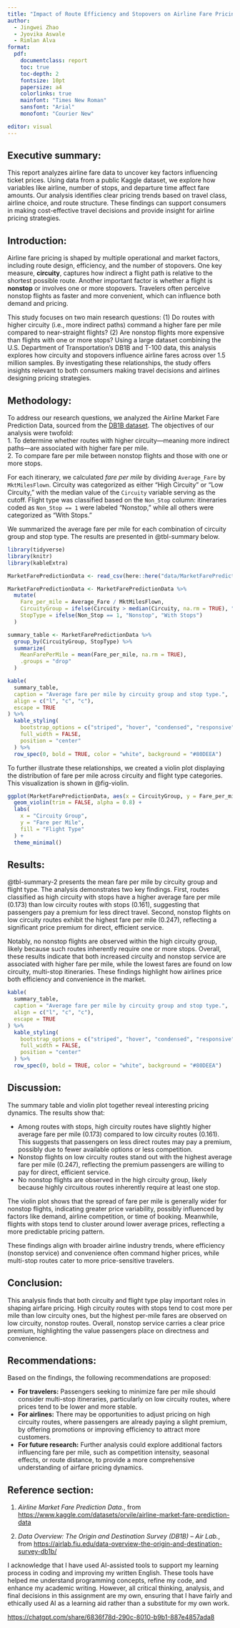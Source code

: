 ```yaml
---
title: "Impact of Route Efficiency and Stopovers on Airline Fare Pricing"
author:
  - Jingwei Zhao
  - Jyovika Aswale
  - Rimlan Alva
format:
  pdf:
    documentclass: report
    toc: true
    toc-depth: 2
    fontsize: 10pt
    papersize: a4
    colorlinks: true
    mainfont: "Times New Roman"
    sansfont: "Arial"
    monofont: "Courier New" 

editor: visual
---
```

\clearpage

## Executive summary:

This report analyzes airline fare data to uncover key factors influencing ticket prices. Using data from a public Kaggle dataset, we explore how variables like airline, number of stops, and departure time affect fare amounts. Our analysis identifies clear pricing trends based on travel class, airline choice, and route structure. These findings can support consumers in making cost-effective travel decisions and provide insight for airline pricing strategies.


## Introduction:

Airline fare pricing is shaped by multiple operational and market factors, including route design, efficiency, and the number of stopovers. One key measure, **circuity**, captures how indirect a flight path is relative to the shortest possible route. Another important factor is whether a flight is **nonstop** or involves one or more stopovers. Travelers often perceive nonstop flights as faster and more convenient, which can influence both demand and pricing.

This study focuses on two main research questions: (1) Do routes with higher circuity (i.e., more indirect paths) command a higher fare per mile compared to near-straight flights? (2) Are nonstop flights more expensive than flights with one or more stops? Using a large dataset combining the U.S. Department of Transportation’s DB1B and T-100 data, this analysis explores how circuity and stopovers influence airline fares across over 1.5 million samples. By investigating these relationships, the study offers insights relevant to both consumers making travel decisions and airlines designing pricing strategies.

## Methodology:

To address our research questions, we analyzed the Airline Market Fare Prediction Data, sourced from the [DB1B dataset](https://www.kaggle.com/datasets/orvile/airline-market-fare-prediction-data). The objectives of our analysis were twofold:\
1. To determine whether routes with higher circuity—meaning more indirect paths—are associated with higher fare per mile.\
2. To compare fare per mile between nonstop flights and those with one or more stops.

For each itinerary, we calculated *fare per mile* by dividing `Average_Fare` by `MktMilesFlown`. Circuity was categorized as either "High Circuity" or "Low Circuity," with the median value of the `Circuity` variable serving as the cutoff. Flight type was classified based on the `Non_Stop` column: itineraries coded as `Non_Stop == 1` were labeled "Nonstop," while all others were categorized as "With Stops."

We summarized the average fare per mile for each combination of circuity group and stop type. The results are presented in @tbl-summary below.

```r
library(tidyverse)
library(knitr)
library(kableExtra)
```

```r
MarketFarePredictionData <- read_csv(here::here("data/MarketFarePredictionData.csv"), show_col_types = FALSE)
```

```r
MarketFarePredictionData <- MarketFarePredictionData %>%
  mutate(
    Fare_per_mile = Average_Fare / MktMilesFlown,
    CircuityGroup = ifelse(Circuity > median(Circuity, na.rm = TRUE), "High", "Low"),
    StopType = ifelse(Non_Stop == 1, "Nonstop", "With Stops")
  )

summary_table <- MarketFarePredictionData %>%
  group_by(CircuityGroup, StopType) %>%
  summarize(
    MeanFarePerMile = mean(Fare_per_mile, na.rm = TRUE),
    .groups = "drop"
  )
```

```r
kable(
  summary_table,
  caption = "Average fare per mile by circuity group and stop type.",
  align = c("l", "c", "c"),
  escape = TRUE
) %>%
  kable_styling(
    bootstrap_options = c("striped", "hover", "condensed", "responsive"),
    full_width = FALSE,
    position = "center"
  ) %>%
  row_spec(0, bold = TRUE, color = "white", background = "#80DEEA")
```

To further illustrate these relationships, we created a violin plot displaying the distribution of fare per mile across circuity and flight type categories. This visualization is shown in @fig-violin.

```r
ggplot(MarketFarePredictionData, aes(x = CircuityGroup, y = Fare_per_mile, fill = StopType)) +
  geom_violin(trim = FALSE, alpha = 0.8) +
  labs(
    x = "Circuity Group",
    y = "Fare per Mile",
    fill = "Flight Type"
  ) +
  theme_minimal()
```

## Results:

@tbl-summary-2 presents the mean fare per mile by circuity group and flight type. The analysis demonstrates two key findings. First, routes classified as high circuity with stops have a higher average fare per mile (0.173) than low circuity routes with stops (0.161), suggesting that passengers pay a premium for less direct travel. Second, nonstop flights on low circuity routes exhibit the highest fare per mile (0.247), reflecting a significant price premium for direct, efficient service.

Notably, no nonstop flights are observed within the high circuity group, likely because such routes inherently require one or more stops. Overall, these results indicate that both increased circuity and nonstop service are associated with higher fare per mile, while the lowest fares are found on low circuity, multi-stop itineraries. These findings highlight how airlines price both efficiency and convenience in the market.

```r
kable(
  summary_table,
  caption = "Average fare per mile by circuity group and stop type.",
  align = c("l", "c", "c"),
  escape = TRUE
) %>%
  kable_styling(
    bootstrap_options = c("striped", "hover", "condensed", "responsive"),
    full_width = FALSE,
    position = "center"
  ) %>%
  row_spec(0, bold = TRUE, color = "white", background = "#80DEEA")
```

## Discussion:

The summary table and violin plot together reveal interesting pricing dynamics. The results show that:

-   Among routes with stops, high circuity routes have slightly higher average fare per mile (0.173) compared to low circuity routes (0.161). This suggests that passengers on less direct routes may pay a premium, possibly due to fewer available options or less competition.
-   Nonstop flights on low circuity routes stand out with the highest average fare per mile (0.247), reflecting the premium passengers are willing to pay for direct, efficient service.
-   No nonstop flights are observed in the high circuity group, likely because highly circuitous routes inherently require at least one stop.

The violin plot shows that the spread of fare per mile is generally wider for nonstop flights, indicating greater price variability, possibly influenced by factors like demand, airline competition, or time of booking. Meanwhile, flights with stops tend to cluster around lower average prices, reflecting a more predictable pricing pattern.

These findings align with broader airline industry trends, where efficiency (nonstop service) and convenience often command higher prices, while multi-stop routes cater to more price-sensitive travelers.

## Conclusion:

This analysis finds that both circuity and flight type play important roles in shaping airfare pricing. High circuity routes with stops tend to cost more per mile than low circuity ones, but the highest per-mile fares are observed on low circuity, nonstop routes. Overall, nonstop service carries a clear price premium, highlighting the value passengers place on directness and convenience.

## Recommendations:

Based on the findings, the following recommendations are proposed:

-   **For travelers:** Passengers seeking to minimize fare per mile should consider multi-stop itineraries, particularly on low circuity routes, where prices tend to be lower and more stable.
-   **For airlines:** There may be opportunities to adjust pricing on high circuity routes, where passengers are already paying a slight premium, by offering promotions or improving efficiency to attract more customers.
-   **For future research:** Further analysis could explore additional factors influencing fare per mile, such as competition intensity, seasonal effects, or route distance, to provide a more comprehensive understanding of airfare pricing dynamics.

## Reference section:

1.  *Airline Market Fare Prediction Data.*, from <https://www.kaggle.com/datasets/orvile/airline-market-fare-prediction-data>

2.  *Data Overview: The Origin and Destination Survey (DB1B) – Air Lab.*, from <https://airlab.fiu.edu/data-overview-the-origin-and-destination-survey-db1b/>

I acknowledge that I have used AI-assisted tools to support my learning process in coding and improving my written English. These tools have helped me understand programming concepts, refine my code, and enhance my academic writing. However, all critical thinking, analysis, and final decisions in this assignment are my own, ensuring that I have fairly and ethically used AI as a learning aid rather than a substitute for my own work.

<https://chatgpt.com/share/6836f78d-290c-8010-b9b1-887e4857ada8>

